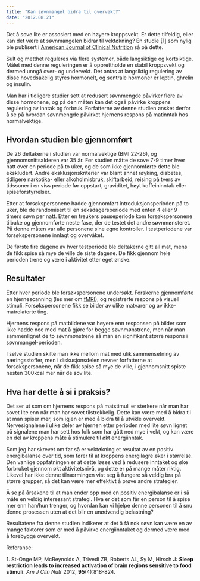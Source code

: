 ```yaml
---
title: "Kan søvnmangel bidra til overvekt?"
date: "2012.08.21"
---
```


Det å sove lite er assosiert med en høyere kroppsvekt. Er dette tilfeldig, eller kan det være at søvnmangelen bidrar til vektøkning? En studie \[1\] som nylig ble publisert i [American Journal of Clinical Nutrition](http://www.ajcn.org) så på dette.

Sult og metthet reguleres via flere systemer, både langsiktige og kortsiktige. Målet med denne reguleringen er å opprettholde en stabil kroppsvekt og dermed unngå over- og undervekt. Det antas at langsiktig regulering av disse hovedsakelig styres hormonelt, og sentrale hormoner er leptin, ghrelin og insulin.

Man har i tidligere studier sett at redusert søvnmengde påvirker flere av disse hormonene, og på den måten kan det også påvirke kroppens regulering av inntak og forbruk. Forfatterne av denne studien ønsket derfor å se på hvordan søvnmengde påvirket hjernens respons på matinntak hos normalvektige.

## Hvordan studien ble gjennomført

De 26 deltakerne i studien var normalvektige (BMI 22-26), og gjennomsnittsalderen var 35 år. Før studien måtte de sove 7-9 timer hver natt over en periode på to uker, og de som ikke gjennomførte dette ble ekskludert. Andre eksklusjonskriterier var blant annet røyking, diabetes, tidligere narkotika- eller alkoholmisbruk, skiftarbeid, reising på tvers av tidssoner i en viss periode før oppstart, graviditet, høyt koffeininntak eller spiseforstyrrelser.

Etter at forsøkspersonene hadde gjennomført introduksjonsperioden på to uker, ble de randomisert til en seksdagersperiode med enten 4 eller 9 timers søvn per natt. Etter en treukers pauseperiode kom forsøkspersonene tilbake og gjennomførte neste fase, der de testet det andre søvnmønsteret. På denne måten var alle personene sine egne kontroller. I testperiodene var forsøkspersonene innlagt og overvåket.

De første fire dagene av hver testperiode ble deltakerne gitt all mat, mens de fikk spise så mye de ville de siste dagene. De fikk gjennom hele perioden trene og være i aktivitet etter eget ønske.

## Resultater

Etter hver periode ble forsøkspersonene undersøkt. Forskerne gjennomførte en hjernescanning (les mer om [fMRI](brokenlink/fmri-og-ernaeringsforskning/ "Hjernescanning som verktøy i ernæringsforskning")), og registrerte respons på visuell stimuli. Forsøkspersonene fikk se bilder av ulike matvarer og av ikke-matrelaterte ting.

Hjernens respons på matbildene var høyere enn responsen på bilder som ikke hadde noe med mat å gjøre for begge søvnmønstrene, men når man sammenlignet de to søvnmønstrene så man en signifikant større respons i søvnmangel-perioden.

I selve studien skilte man ikke mellom mat med ulik sammensetning av næringsstoffer, men i diskusjonsdelen nevner forfatterne at forsøkspersonene, når de fikk spise så mye de ville, i gjennomsnitt spiste nesten 300kcal mer når de sov lite.

## Hva har dette å si i praksis?

Det ser ut som om hjernens respons på matstimuli er sterkere når man har sovet lite enn når man har sovet tilstrekkelig. Dette kan være med å bidra til at man spiser mer, som igjen er med å bidra til å utvikle overvekt. Nervesignalene i ulike deler av hjernen etter perioden med lite søvn lignet på signalene man har sett hos folk som har gått ned mye i vekt, og kan være en del av kroppens måte å stimulere til økt energiinntak.

Som jeg har skrevet om før så er vektøkning et resultat av en positiv energibalanse over tid, som fører til at kroppens energilagre øker i størrelse. Den vanlige oppfatningen er at dette løses ved å redusere inntaket og øke forbruket gjennom økt aktivitetsnivå, og dette er på mange måter riktig. Likevel har ikke denne tilnærmingen vist seg å fungere så veldig bra på større grupper, så det kan være mer effektivt å prøve andre strategier.

Å se på årsakene til at man ender opp med en positiv energibalanse er i så måte en veldig interessant strategi. Hva er det som får en person til å spise mer enn han/hun trenger, og hvordan kan vi hjelpe denne personen til å snu denne prosessen uten at det blir en unødvendig belastning?

Resultatene fra denne studien indikerer at det å få nok søvn kan være en av mange faktorer som er med å påvirke energiinntaket og dermed være med å forebygge overvekt.

Referanse:

1\. St-Onge MP, McReynolds A, Trivedi ZB, Roberts AL, Sy M, Hirsch J: **Sleep restriction leads to increased activation of brain regions sensitive to food stimuli**. *Am J Clin Nutr* 2012, **95**(4):818-824.
